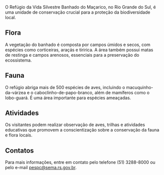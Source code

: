 O Refúgio da Vida Silvestre Banhado do Maçarico, no Rio Grande do Sul, é uma unidade de conservação crucial para a proteção da biodiversidade local.

## Flora

A vegetação do banhado é composta por campos úmidos e secos, com espécies como corticeiras, araçás e tiririca. A área também possui matas de restinga e campos arenosos, essenciais para a preservação do ecossistema.

## Fauna

O refúgio abriga mais de 500 espécies de aves, incluindo o macuquinho-da-várzea e o caboclinho-de-papo-branco, além de mamíferos como o lobo-guará. É uma área importante para espécies ameaçadas.

## Atividades

Os visitantes podem realizar observação de aves, trilhas e atividades educativas que promovem a conscientização sobre a conservação da fauna e flora locais.

## Contatos

Para mais informações, entre em contato pelo telefone (51) 3288-8000 ou pelo e-mail pespc@sema.rs.gov.br.